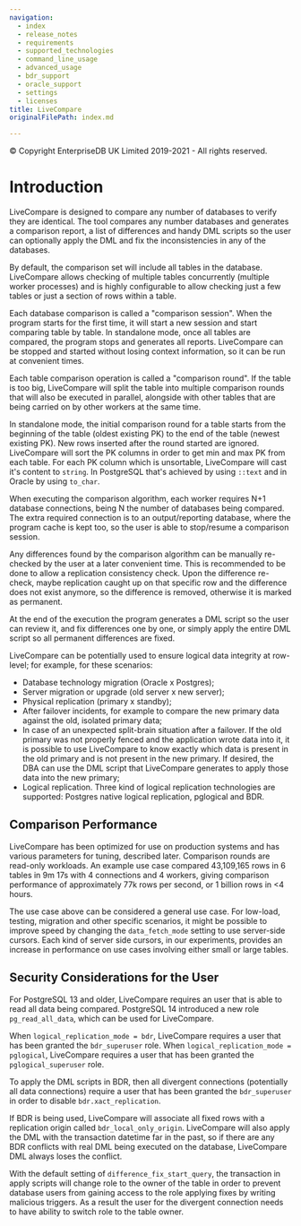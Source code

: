```yaml
---
navigation:
  - index
  - release_notes
  - requirements
  - supported_technologies
  - command_line_usage
  - advanced_usage
  - bdr_support
  - oracle_support
  - settings
  - licenses
title: LiveCompare
originalFilePath: index.md

---
```


© Copyright EnterpriseDB UK Limited 2019-2021 - All rights reserved.

# Introduction

LiveCompare is designed to compare any number of databases to verify they are
identical. The tool compares any number databases and generates a comparison
report, a list of differences and handy DML scripts so the user can optionally
apply the DML and fix the inconsistencies in any of the databases.

By default, the comparison set will include all tables in the database.
LiveCompare allows checking of multiple tables concurrently (multiple worker
processes) and is highly configurable to allow checking just a few tables or
just a section of rows within a table.

Each database comparison is called a "comparison session". When the program
starts for the first time, it will start a new session and start comparing table
by table. In standalone mode, once all tables are compared, the program stops
and generates all reports. LiveCompare can be stopped and started without losing
context information, so it can be run at convenient times.

Each table comparison operation is called a "comparison round". If the table is
too big, LiveCompare will split the table into multiple comparison rounds that
will also be executed in parallel, alongside with other tables that are being
carried on by other workers at the same time.

In standalone mode, the initial comparison round for a table starts from the
beginning of the table (oldest existing PK) to the end of the table (newest
existing PK). New rows inserted after the round started are ignored. LiveCompare
will sort the PK columns in order to get min and max PK from each table. For each
PK column which is unsortable, LiveCompare will cast it's content to `string`. In
PostgreSQL that's achieved by using `::text` and in Oracle by using `to_char`.

When executing the comparison algorithm, each worker requires N+1 database
connections, being N the number of databases being compared. The extra required
connection is to an output/reporting database, where the program cache is kept
too, so the user is able to stop/resume a comparison session.

Any differences found by the comparison algorithm can be manually re-checked by
the user at a later convenient time. This is recommended to be done to allow a
replication consistency check. Upon the difference re-check, maybe replication
caught up on that specific row and the difference does not exist anymore, so the
difference is removed, otherwise it is marked as permanent.

At the end of the execution the program generates a DML script so the user can
review it, and fix differences one by one, or simply apply the entire DML script
so all permanent differences are fixed.

LiveCompare can be potentially used to ensure logical data integrity at
row-level; for example, for these scenarios:

-   Database technology migration (Oracle x Postgres);
-   Server migration or upgrade (old server x new server);
-   Physical replication (primary x standby);
-   After failover incidents, for example to compare the new primary data against
    the old, isolated primary data;
-   In case of an unexpected split-brain situation after a failover. If the old
    primary was not properly fenced and the application wrote data into it, it is
    possible to use LiveCompare to know exactly which data is present in the old
    primary and is not present in the new primary. If desired, the DBA can use the
    DML script that LiveCompare generates to apply those data into the new primary;
-   Logical replication. Three kind of logical replication technologies are
    supported: Postgres native logical replication, pglogical and BDR.

## Comparison Performance

LiveCompare has been optimized for use on production systems and has various
parameters for tuning, described later. Comparison rounds are read-only
workloads. An example use case compared 43,109,165 rows in 6 tables in 9m 17s
with 4 connections and 4 workers, giving comparison performance of approximately
77k rows per second, or 1 billion rows in &lt;4 hours.

The use case above can be considered a general use case. For low-load, testing,
migration and other specific scenarios, it might be possible to improve speed by
changing the `data_fetch_mode` setting to use server-side cursors. Each kind of
server side cursors, in our experiments, provides an increase in performance on
use cases involving either small or large tables.

## Security Considerations for the User

For PostgreSQL 13 and older, LiveCompare requires an user that is able to read
all data being compared. PostgreSQL 14 introduced a new role `pg_read_all_data`,
which can be used for LiveCompare.

When `logical_replication_mode = bdr`, LiveCompare requires a user that has been
granted the `bdr_superuser` role. When `logical_replication_mode = pglogical`,
LiveCompare requires a user that has been granted the `pglogical_superuser`
role.

To apply the DML scripts in BDR, then all divergent connections (potentially all
data connections) require a user that has been granted the `bdr_superuser` in
order to disable `bdr.xact_replication`.

If BDR is being used, LiveCompare will associate all fixed rows with a
replication origin called `bdr_local_only_origin`. LiveCompare will also apply
the DML with the transaction datetime far in the past, so if there are any BDR
conflicts with real DML being executed on the database, LiveCompare DML always
loses the conflict.

With the default setting of `difference_fix_start_query`, the transaction in
apply scripts will change role to the owner of the table in order to prevent
database users from gaining access to the role applying fixes by writing
malicious triggers. As a result the user for the divergent connection needs to
have ability to switch role to the table owner.
